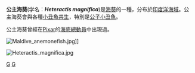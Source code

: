 {{Speciesbox
| taxon = Heteractis magnifica
| image = Amphiprion perideraion (Pink anemonefish) in Heteractis magnifica (Magnificent sea anemone).jpg
| image_caption = 和[[頸環雙鋸魚|頸環雙鋸魚]]在一起的公主海葵
| binomial_authority = (Quoy & Gaimard, 1833)
}}

'''公主海葵'''(学名：'''''Heteractis magnifica''''')是[[海葵|海葵]]的一種，分布於[[印度洋|印度洋]][[海域|海域]]。公主海葵會與各種[[小丑魚|小丑魚]][[共生|共生]]，特別是[[公子小丑魚|公子小丑魚]]。

公主海葵曾經在[[Pixar|Pixar]]的[[海底總動員|海底總動員]]中出現過。

[[File:Maldive_anemonefish.jpg|thumb]]]]

[[File:Heteractis_magnifica.jpg|thumb]]
{{taxonbar}}
[[Category:_1833年描述的动物|G]]
[[Category:双辐海葵属|G]]